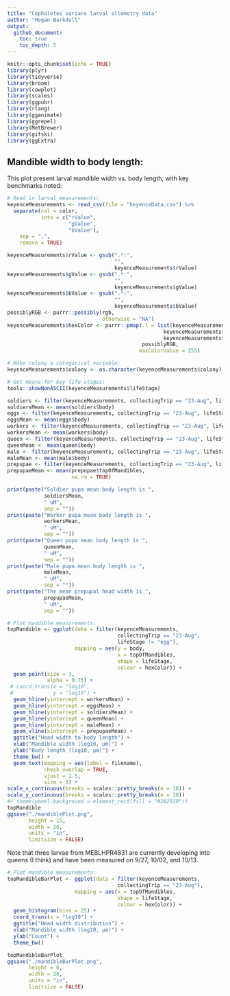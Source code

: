 ```yaml
---
title: "Cephalotes varians larval allometry data"
author: "Megan Barkdull"
output: 
  github_document:
    toc: true
    toc_depth: 5
---
```



```r
knitr::opts_chunk$set(echo = TRUE)
library(plyr)
library(tidyverse)
library(broom)
library(cowplot)
library(scales)
library(ggpubr)
library(rlang)
library(gganimate)
library(ggrepel)
library(MetBrewer)
library(gifski)
library(ggExtra)
```

## Mandible width to body length:

This plot present larval mandible width vs. body length, with key benchmarks noted:

```r

# Read in larval measurements:
keyenceMeasurements <- read_csv(file = "keyenceData.csv") %>%
  separate(col = color,
           into = c("rValue",
                    "gValue",
                    "bValue"),
    sep = ",",
    remove = TRUE)

keyenceMeasurements$rValue <- gsub(".*:",
                                   "",
                                   keyenceMeasurements$rValue)
keyenceMeasurements$gValue <- gsub(".*:",
                                   "",
                                   keyenceMeasurements$gValue)
keyenceMeasurements$bValue <- gsub(".*:",
                                   "",
                                   keyenceMeasurements$bValue)
possiblyRGB <- purrr::possibly(rgb,
                               otherwise = "NA")
keyenceMeasurements$hexColor <- purrr::pmap(.l = list(keyenceMeasurements$rValue,
                                                   keyenceMeasurements$gValue,
                                                   keyenceMeasurements$bValue),
                                            possiblyRGB,
                                           maxColorValue = 255)

# Make colony a categorical variable:
keyenceMeasurements$colony <- as.character(keyenceMeasurements$colony)

# Get means for key life stages:
tools::showNonASCII(keyenceMeasurements$lifeStage)

soldiers <- filter(keyenceMeasurements, collectingTrip == "23-Aug", lifeStage == "soldierPupa")
soldiersMean <- mean(soldiers$body)
eggs <- filter(keyenceMeasurements, collectingTrip == "23-Aug", lifeStage == "egg")
eggsMean <- mean(eggs$body)
workers <- filter(keyenceMeasurements, collectingTrip == "23-Aug", lifeStage == "workerPupa")
workersMean <- mean(workers$body)
queen <- filter(keyenceMeasurements, collectingTrip == "23-Aug", lifeStage == "queenPupa")
queenMean <- mean(queen$body)
male <- filter(keyenceMeasurements, collectingTrip == "23-Aug", lifeStage == "malePupa")
maleMean <- mean(male$body)
prepupae <- filter(keyenceMeasurements, collectingTrip == "23-Aug", lifeStage == "prepupa")
prepupaeMean <- mean(prepupae$topOfMandibles,
                     na.rm = TRUE)

print(paste("Soldier pupa mean body length is ",
            soldiersMean,
            " uM",
            sep = ""))
print(paste("Worker pupa mean body length is ",
            workersMean,
            " uM",
            sep = ""))
print(paste("Queen pupa mean body length is ",
            queenMean,
            " uM",
            sep = ""))
print(paste("Male pupa mean body length is ",
            maleMean,
            " uM",
            sep = ""))
print(paste("The mean prepupal head width is ",
            prepupaeMean,
            " uM",
            sep = ""))

# Plot mandible measurements:
topMandible <- ggplot(data = filter(keyenceMeasurements,
                                    collectingTrip == "23-Aug", 
                                    lifeStage != "egg"),
                      mapping = aes(y = body, 
                                    x = topOfMandibles,
                                    shape = lifeStage,
                                    colour = hexColor)) +
  geom_point(size = 3,
             alpha = 0.75) +
 # coord_trans(x = "log10", 
 #             y = "log10") + 
  geom_hline(yintercept = workersMean) +
  geom_hline(yintercept = eggsMean) +
  geom_hline(yintercept = soldiersMean) +
  geom_hline(yintercept = queenMean) +
  geom_hline(yintercept = maleMean) +
  geom_vline(xintercept = prepupaeMean) +
  ggtitle("Head width to body length") +
  xlab("Mandible width (log10, μm)") + 
  ylab("Body length (log10, μm)") + 
  theme_bw() +
  geom_text(mapping = aes(label = filename), 
            check_overlap = TRUE, 
            vjust = 1.5,
            size = 3) +
scale_x_continuous(breaks = scales::pretty_breaks(n = 10)) +
scale_y_continuous(breaks = scales::pretty_breaks(n = 10))
#+ theme(panel.background = element_rect(fill = "#2A2930"))
topMandible
ggsave("./mandiblePlot.png",
       height = 15,
       width = 20,
       units = "in",
       limitsize = FALSE)
```

Note that three larvae from MEBLHPR4831 are currently developing into queens (I think) and have been measured on 9/27, 10/02, and 10/13.

```r

# Plot mandible measurements:
topMandibleBarPlot <- ggplot(data = filter(keyenceMeasurements,
                                    collectingTrip == "23-Aug"),
                      mapping = aes(x = topOfMandibles,
                                    shape = lifeStage,
                                    colour = hexColor)) +
  geom_histogram(bins = 25) +
  coord_trans(x = "log10") + 
  ggtitle("Head width distribution") +
  xlab("Mandible width (log10, μm)") + 
  ylab("Count") + 
  theme_bw() 

topMandibleBarPlot
ggsave("./mandibleBarPlot.png",
       height = 6,
       width = 20,
       units = "in",
       limitsize = FALSE)
```